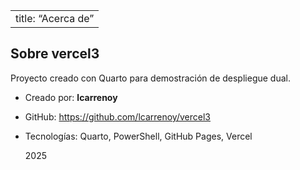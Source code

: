 ﻿---
title: "Acerca de"
---

## Sobre vercel3

Proyecto creado con Quarto para demostración de despliegue dual.

- Creado por: **lcarrenoy**
- GitHub: [https://github.com/lcarrenoy/vercel3](https://github.com/lcarrenoy/vercel3)
- Tecnologías: Quarto, PowerShell, GitHub Pages, Vercel

   2025
